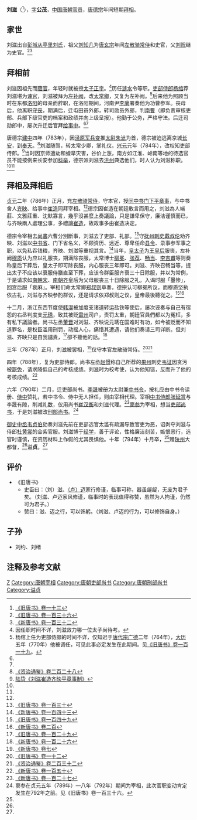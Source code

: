{{Infobox Biography
| subject_name   = 劉滋
| image_name     = 
| image_size     = 
| image_caption  =
| date_of_birth  = 729年
| place_of_birth = [[唐朝|唐朝]]
| date_of_death  = 794年11月19日
| place_of_death = [[唐朝|唐朝]]
| occupation     = [[唐朝|唐朝]]官员
}}

'''刘滋'''（{{bd|729年||794年|11月19日|catIdx=L}}<ref name=BT13>[[:s:旧唐书/卷13|《旧唐书》卷一十三]]</ref>），[[表字|字]]'''公茂'''，[[中国|中国]][[唐朝|唐朝]][[官员|官员]]，[[唐德宗|唐德宗]]年间短期[[拜相|拜相]]。

== 家世 ==
刘滋出自[[彭城刘氏|彭城从亭里刘氏]]，祖父[[刘知几|刘知几]]为[[唐玄宗|唐玄宗]]年间[[左散骑常侍|左散骑常侍]]和史官，父[[刘贶|刘贶]]继为史官。<ref name=BT136>[[:s:旧唐书/卷136|《旧唐书》卷一百三十六]]</ref><ref name=NBT132>[[:s:新唐书/卷132|《新唐书》卷一百三十二]]</ref>

== 拜相前 ==
刘滋因祖先而[[蔭官|蔭官]]，年轻时就被授[[太子正字|太子正字]]。<ref>因任职时间不详，刘滋效力哪一位太子尚待考。</ref>历任[[涟水|涟水]]令等职。[[吏部侍郎|吏部侍郎]][[杨绾|杨绾]]荐刘滋堪为[[谏官|谏官]]，刘滋被拜为[[左补阙|左补阙]]，改[[太常卿|太常卿]]，又复为左补阙。<ref>杨绾上任为吏部侍郎的时间不详，仅知迟于[[唐代宗|唐代宗]][[广德|广德]]二年（764年），[[大历|大历]]五年（770年）他被调任，可见此事必定发生在此期间。见[[:s:旧唐书/卷119|《旧唐书》卷一百一十九]]。</ref>后来他为照顾当时在东都[[洛阳|洛阳]]的母亲而辞职，在洛阳期间，河南尹[[李廙|李廙]]署奏他为功曹参军。丧母后，他离职[[守丧|守丧]]，期满后，迁屯田员外郎，转司勋员外郎，判[[南曹|南曹]]（即负责审核吏部、兵部下级官吏的档案和政绩并向上级呈报）。他勤于公务，严格守法。后迁司勋郎中，屡次升迁后官拜[[给事中|给事中]]。<ref name=BT136/><ref name=NBT132/>

唐德宗[[建中_(唐朝)|建中]]四年（783年），因[[泾原兵变|泾原军兵变]]推[[太尉|太尉]][[朱泚|朱泚]]为首，德宗被迫逃离京城[[长安|长安]]，到[[奉天|奉天]]。<ref>[[:s:資治通鑑/卷228|《资治通鉴》卷二百二十八]]</ref>刘滋随驾，转太常少卿，掌礼仪。[[兴元|兴元]]元年（784年），改权知吏部侍郎。<ref name=LZ>[[:s:刘滋崔造齐映平章事制|陆贽《刘滋崔造齐映平章事制》]]</ref>当时因京师遭劫和蝗旱灾害，谷价上涨，南方如江淮、岭南等地的待选官员不能按例来长安参加[[科举|科举]]，德宗派刘滋去[[洪州|洪州]]典选他们，时人认为刘滋称职。<ref name=BT136/><ref name=NBT132/>

== 拜相及拜相后 ==
[[贞元_(唐朝)|贞元]]二年（786年）正月，充[[左散骑常侍|左散骑常侍]]，守本官，授[[同中书门下平章事|同中书门下平章事]]，与中书舍人[[齐映|齐映]]、给事中[[崔造|崔造]]同拜宰相。<ref name=LZ/>德宗因崔造在朝廷敢言而用之，刘滋為人端莊、文雅莊重、沈默寡言，幾乎沒甚麼上奏議論，只是謙卑保守，廉洁谨慎而已，与齐映兩人處理公事，多禮讓[[崔造|崔造]]，故政事多由崔造决定。

德宗令宰相去[[尚書|尚書]]六曹分別斷事，刘滋去了吏部、礼部。<ref>[[:s:旧唐书/卷130|《旧唐书》卷一百三十]]</ref>守[[抚州|抚州]][[刺史|刺史]][[戴叔伦|戴叔伦]]劝齐映、刘滋以[[中书省|中书省]]、门下省名义，不顾资历、远近、尊卑任命[[县令|县令]]、录事参军事之职，以免私吞钱粮，齐映、刘滋等重视其言。<ref>[[:s:新唐书/卷143|《新唐书》卷一百四十三]]</ref>当年，[[唐顺宗|皇太子]]为[[王皇后_(唐德宗)|王皇后]]服丧，左补阙[[穆质|穆质]]认为应以礼服丧，期满除丧服，太常博士[[柳冕|柳冕]]、[[张荐|张荐]]、[[畅当|畅当]]、[[李吉甫|李吉甫]]等则奏称皇后下葬后，皇太子即可除丧服，内心服丧三年即可。刘滋、齐映召畅当等，提出太子不应该以衰服侍膳直至下葬，应该令群臣服齐衰三十日除服，并以为常例，于是请求如[[南朝宋|南朝宋]]、[[南朝齐|南朝齐]]皇后为父母服丧三十日除服之礼，入谒时服「墨惨」，回宫后服「衰麻」。宰相们命太常卿[[郑叔则|郑叔则]]草奏，德宗认可柳冕所议，而穆质坚执依古礼，刘滋与齐映参酌群议，还是请求依郑叔则之议，皇帝最後聽從之。<ref>[[:s:旧唐书/卷149|《旧唐书》卷一百四十九]]</ref><ref>[[:s:新唐书/卷200|《新唐书》卷二百]]</ref>

十二月，浙江东西节度使[[韩滉|韩滉]]被加度支诸道转运盐铁等使后，屡次诬奏与自己有宿怨的右丞判度支[[元琇|元琇]]，致其被贬[[雷州|雷州]]司户，责罚太重，朝廷官員們都以为冤枉，多有私下議論者。尚书左丞[[董晋_(唐朝)|董晋]]对刘滋、齐映说元琇在国难时有功，如今被贬而不知道罪名，是权臣滥用刑罚，动摇人心，痛惜其遭遇，请他们奏请三司详断。但刘滋、齐映只是自我譴責，<ref>[[:s:旧唐书/卷129|《旧唐书》卷一百二十九]]</ref>卻不聽他的話。<ref>[[:s:新唐书/卷126|《新唐书》卷一百二十六]]</ref>

三年（787年）正月，刘滋被罢相，<ref>[[:s:新唐书/卷7|《新唐书》卷七]]</ref>仅守本官左散骑常侍。<ref>[[:s:旧唐书/卷12|《旧唐书》卷一十二]]</ref><ref>[[:s:資治通鑑/卷232|《资治通鉴》卷二百三十二]]</ref>

四年（788年），复为吏部侍郎。尚书左丞[[赵憬|赵憬]]称自己所荐的[[果州|果州]]刺史[[韦证|韦证]]因贪污被[[罷免|罷免]]，请求降低自己的考核成绩。刘滋时为校考使，认为他知错，反而升了他的考核成绩。<ref>[[:s:新唐书/卷150|《新唐书》卷一百五十]]</ref>

六年（790年）二月，迁吏部尚书。[[李晟|李晟]]被册为太尉兼[[中书令|中书令]]，按礼应由中书令读册、[[侍中|侍中]]赞礼，若中书令、侍中无人担任，则由宰相代理。宰相[[中书侍郎|中书侍郎]][[张延赏|张延赏]]与李晟有隙，削减礼数，仅用尚书[[崔汉衡|崔汉衡]]和刘滋代理。<ref>[[:s:新唐书/卷127|《新唐书》卷一百二十七]]</ref>[[窦参|窦参]]为宰相，想当[[吏部尚书|吏部尚书]]，于是刘滋被改[[刑部尚书|刑部尚书]]。<ref>窦参在贞元五年（789年）—八年（792年）期间为宰相，此次官职变动肯定发生在792年之前。见《旧唐书》卷一百三十六。</ref>

[[御史中丞|御史中丞]][[韦贞伯|韦贞伯]]劾奏刘滋先前在吏部选官太滥有疏漏导致官吏为恶，诏剥夺刘滋与侍郎[[杜黄裳|杜黄裳]]的金紫官服。刘滋博于[[经学|经学]]，善于评论，性格廉洁刻苦，嫉恨恶行，选官时谨慎，在资历材料上作假的尤其畏惧他。十年（794年）十月卒，<ref name=BT13/>赠[[陕州|陕州]]大都督，<ref name=BT136/>谥'''贞'''。<ref name=NBT132/>

== 评价 ==
*《旧唐书》
**史臣曰：（刘）滋、[[卢迈_(唐朝)|（卢）迈]]家行修谨，临事可称，器虽龌龊，无废为君子矣。（刘滋、卢迈家风修谨，临事时的表现值得称赞，虽然为人拘谨，仍然可为君子。）
**赞曰：滋、迈之行，可以饰躬。（刘滋、卢迈的行为，可以修饰自身。）

== 子孙 ==
*刘约、刘绪

== 注释及参考文献 ==
{{reflist|2}}

{{DEFAULTSORT:L}}
[[Category:彭城刘氏|Z]]
[[Category:唐朝宰相|Category:唐朝宰相]]
[[Category:唐朝吏部尚书|Category:唐朝吏部尚书]]
[[Category:唐朝刑部尚书|Category:唐朝刑部尚书]]
[[Category:谥贞|Category:谥贞]]